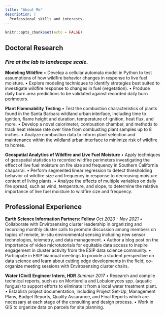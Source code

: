 ```yaml
---
title: "About Me"
description: |
  Professional skills and interests.
---
```


```r
knitr::opts_chunk$set(echo = FALSE)
```

## Doctoral Research
### *Fire at the lab to landscape scale.*
**Modeling Wildfire**
• Develop a cellular automata model in Python to test assumptions of how wildfire behavior changes in response to live fuel moisture. • Explore modeling techniques to identify strategies best suited to investigate wildfire response to changes in fuel (vegetation). • Produce daily burn area predictions to be validated against recorded daily burn perimeters.

**Plant Flammability Testing**
• Test the combustion characteristics of plants found in the Santa Barbara wildland urban interface, including time to ignition, flame height and duration, temperature of ignition, heat flux, and more. • Develop a novel calorimeter, combustion chamber, and methods to track heat release rate over time from combusting plant samples up to 8 inches. • Analyze combustion data to inform plant selection and maintenance within the wildland urban interface to minimize risk of wildfire to homes.

**Geospatial Analytics of Wildfire and Live Fuel Moisture**
• Apply techniques of geospatial statistics to recorded wildfire perimeters investigating the effect of live fuel moisture on fire size and frequency in Southern California chaparral. • Perform segmented linear regression to detect thresholding behavior of wildfire size and frequency in response to decreasing moisture content of living plants. • Analyze the effects of multiple variables on daily fire spread, such as wind, temperature, and slope, to determine the relative importance of live fuel moisture to wildfire size and frequency.


## Professional Experience
**Earth Science Information Partners: Fellow**
*Oct 2020 - Nov 2021*
• Collaborate with Envirosensing cluster leadership in organizing and recording monthly cluster calls to promote discussion among members on topics of remote, in-situ environmental sensing including new sensor technologies, telemetry, and data management. • Author a blog post on the importance of video microtutorials for equitable data access to inspire engagement in cluster activity from the ESIP data science community. • Participate in ESIP biannual meetings to provide a student perspective on data science and learn about cutting edge developments in the field, co-organize meeting sessions with Envirosensing cluster chairs.

**Water (Civil) Engineer Intern, HDR**
*Summer 2017*
• Research and compile technical reports, such as on Mortierella and Lobulomyces spp. (aquatic fungus) to support efforts to eliminate it from a local water treatment plant. • Establish project documentation, including Project Set-Up, Management Plans, Budget Reports, Quality Assurance, and Final Reports which are necessary at each stage of the consulting and design process. • Work in GIS to organize data on parcels for site planning.